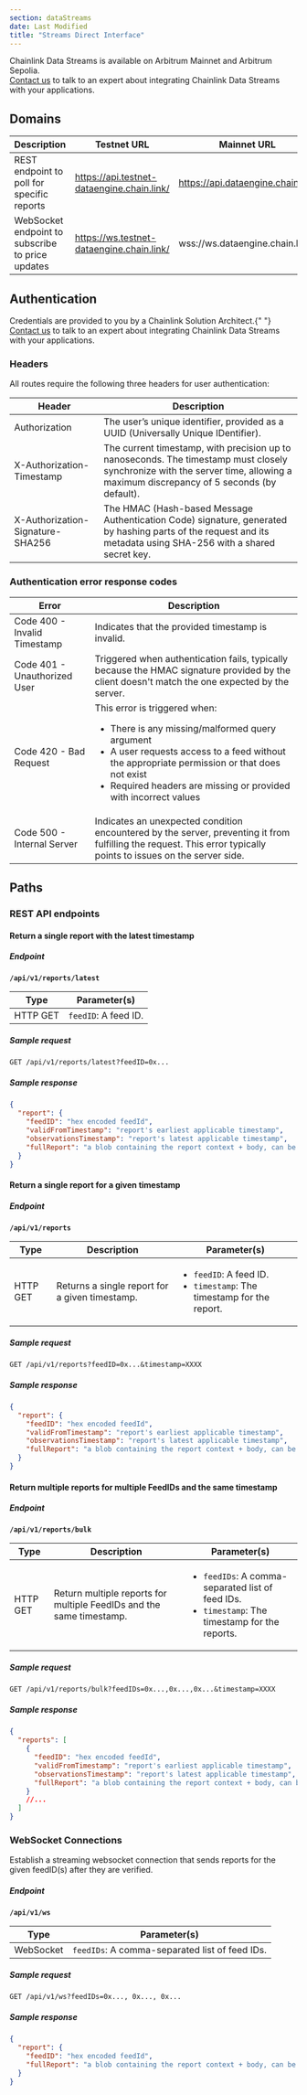 ```yaml
---
section: dataStreams
date: Last Modified
title: "Streams Direct Interface"
---
```



<Aside type="note" title="Mainnet Access">
  Chainlink Data Streams is available on Arbitrum Mainnet and Arbitrum Sepolia.
</Aside>

<Aside type="note" title="Talk to an expert">
  <a href="https://chainlinkcommunity.typeform.com/datastreams?#ref_id=docs">Contact us</a> to talk to an expert about
  integrating Chainlink Data Streams with your applications.
</Aside>

## Domains

| Description                                      | Testnet URL                                | Mainnet URL                       |
| ------------------------------------------------ | ------------------------------------------ | --------------------------------- |
| REST endpoint to poll for specific reports       | https://api.testnet-dataengine.chain.link/ | https://api.dataengine.chain.link |
| WebSocket endpoint to subscribe to price updates | https://ws.testnet-dataengine.chain.link/  | wss://ws.dataengine.chain.link    |

## Authentication

<Aside type="note" title="Early Access">
  Credentials are provided to you by a Chainlink Solution Architect.{" "}
  <a href="https://chainlinkcommunity.typeform.com/datastreams?#ref_id=docs">Contact us</a> to talk to an expert about
  integrating Chainlink Data Streams with your applications.
</Aside>

### Headers

All routes require the following three headers for user authentication:

| Header                           | Description                                                                                                                                                                     |
| -------------------------------- | ------------------------------------------------------------------------------------------------------------------------------------------------------------------------------- |
| Authorization                    | The user’s unique identifier, provided as a UUID (Universally Unique IDentifier).                                                                                               |
| X-Authorization-Timestamp        | The current timestamp, with precision up to nanoseconds. The timestamp must closely synchronize with the server time, allowing a maximum discrepancy of 5 seconds (by default). |
| X-Authorization-Signature-SHA256 | The HMAC (Hash-based Message Authentication Code) signature, generated by hashing parts of the request and its metadata using SHA-256 with a shared secret key.                 |

### Authentication error response codes

| Error                        | Description                                                                                                                                                                                                                                                             |
| ---------------------------- | ----------------------------------------------------------------------------------------------------------------------------------------------------------------------------------------------------------------------------------------------------------------------- |
| Code 400 - Invalid Timestamp | Indicates that the provided timestamp is invalid.                                                                                                                                                                                                                       |
| Code 401 - Unauthorized User | Triggered when authentication fails, typically because the HMAC signature provided by the client doesn't match the one expected by the server.                                                                                                                          |
| Code 420 - Bad Request       | This error is triggered when: <ul><li>There is any missing/malformed query argument</li><li>A user requests access to a feed without the appropriate permission or that does not exist</li><li>Required headers are missing or provided with incorrect values</li></ul> |
| Code 500 - Internal Server   | Indicates an unexpected condition encountered by the server, preventing it from fulfilling the request. This error typically points to issues on the server side.                                                                                                       |

## Paths

### REST API endpoints

#### Return a single report with the latest timestamp

##### Endpoint

**`/api/v1/reports/latest`**

| Type     | Parameter(s)         |
| -------- | -------------------- |
| HTTP GET | `feedID`: A feed ID. |

##### Sample request

```http
GET /api/v1/reports/latest?feedID=0x...
```

##### Sample response

```json
{
  "report": {
    "feedID": "hex encoded feedId",
    "validFromTimestamp": "report's earliest applicable timestamp",
    "observationsTimestamp": "report's latest applicable timestamp",
    "fullReport": "a blob containing the report context + body, can be passed unmodified to the contract for verification"
  }
}
```

#### Return a single report for a given timestamp

##### Endpoint

**`/api/v1/reports`**

| Type     | Description                                    | Parameter(s)                                                                              |
| -------- | ---------------------------------------------- | ----------------------------------------------------------------------------------------- |
| HTTP GET | Returns a single report for a given timestamp. | <ul><li>`feedID`: A feed ID.</li><li>`timestamp`: The timestamp for the report.</li></ul> |

##### Sample request

```http
GET /api/v1/reports?feedID=0x...&timestamp=XXXX
```

##### Sample response

```json
{
  "report": {
    "feedID": "hex encoded feedId",
    "validFromTimestamp": "report's earliest applicable timestamp",
    "observationsTimestamp": "report's latest applicable timestamp",
    "fullReport": "a blob containing the report context + body, can be passed unmodified to the contract for verification"
  }
}
```

#### Return multiple reports for multiple FeedIDs and the same timestamp

##### Endpoint

**`/api/v1/reports/bulk`**

| Type     | Description                                                          | Parameter(s)                                                                                                         |
| -------- | -------------------------------------------------------------------- | -------------------------------------------------------------------------------------------------------------------- |
| HTTP GET | Return multiple reports for multiple FeedIDs and the same timestamp. | <ul><li>`feedIDs`: A comma-separated list of feed IDs.</li><li>`timestamp`: The timestamp for the reports.</li></ul> |

##### Sample request

```http
GET /api/v1/reports/bulk?feedIDs=0x...,0x...,0x...&timestamp=XXXX
```

##### Sample response

```json
{
  "reports": [
    {
      "feedID": "hex encoded feedId",
      "validFromTimestamp": "report's earliest applicable timestamp",
      "observationsTimestamp": "report's latest applicable timestamp",
      "fullReport": "a blob containing the report context + body, can be passed unmodified to the contract for verification"
    }
    //...
  ]
}
```

### WebSocket Connections

Establish a streaming websocket connection that sends reports for the given feedID(s) after they are verified.

##### Endpoint

**`/api/v1/ws`**

| Type      | Parameter(s)                                   |
| --------- | ---------------------------------------------- |
| WebSocket | `feedIDs`: A comma-separated list of feed IDs. |

##### Sample request

```http
GET /api/v1/ws?feedIDs=0x..., 0x..., 0x...
```

##### Sample response

```json
{
  "report": {
    "feedID": "hex encoded feedId",
    "fullReport": "a blob containing the report context + body, can be passed unmodified to the contract for verification"
  }
}
```
